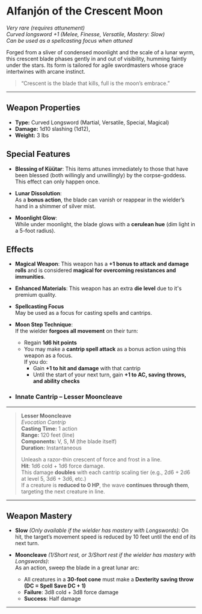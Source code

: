 # Alfanjón of the Crescent Moon

_Very rare (requires attunement)_  
_Curved longsword +1 (Melee, Finesse, Versatile, Mastery: Slow)_  
_Can be used as a spellcasting focus when attuned_

Forged from a sliver of condensed moonlight and the scale of a lunar wyrm, this crescent blade phases gently in and out of visibility, humming faintly under the stars. Its form is tailored for agile swordmasters whose grace intertwines with arcane instinct.

> “Crescent is the blade that kills, full is the moon’s embrace.”

---

## Weapon Properties

- **Type:** Curved Longsword (Martial, Versatile, Special, Magical)
- **Damage:** 1d10 slashing (1d12),
- **Weight:** 3 lbs

## Special Features

- **Blessing of Küütar**:
  This items attunes immediately to those that have been blessed (both willingly and unwillingly) by the corpse-goddess. This effect can only happen once.

- **Lunar Dissolution**:  
  As a **bonus action**, the blade can vanish or reappear in the wielder’s hand in a shimmer of silver mist.

- **Moonlight Glow**:  
  While under moonlight, the blade glows with a **cerulean hue** (dim light in a 5-foot radius).

## Effects

- **Magical Weapon**: This weapon has a **+1 bonus to attack and damage rolls** and is considered **magical for overcoming resistances and immunities**.

- **Enhanced Materials**: This weapon has an extra **die level** due to it's premium quality.

- **Spellcasting Focus**  
  May be used as a focus for casting spells and cantrips.

- **Moon Step Technique**:  
  If the wielder **forgoes all movement** on their turn:

  - Regain **1d6 hit points**
  - You may make a **cantrip spell attack** as a bonus action using this weapon as a focus.  
    If you do:
    - Gain **+1 to hit and damage** with that cantrip
    - Until the start of your next turn, gain **+1 to AC, saving throws, and ability checks**

- ### Innate Cantrip – Lesser Mooncleave

---

> **Lesser Mooncleave**  
> _Evocation Cantrip_  
> **Casting Time:** 1 action  
> **Range:** 120 feet (line)  
> **Components:** V, S, M (the blade itself)  
> **Duration:** Instantaneous
>
> Unleash a razor-thin crescent of force and frost in a line.  
> **Hit**: 1d6 cold + 1d6 force damage.  
> This damage **doubles** with each cantrip scaling tier (e.g., 2d6 + 2d6 at level 5, 3d6 + 3d6, etc.)  
> If a creature is **reduced to 0 HP**, the wave **continues through them**, targeting the next creature in line.

---

## Weapon Mastery

- **Slow** _(Only available if the wielder has mastery with Longswords)_: On hit, the target’s movement speed is reduced by 10 feet until the end of its next turn.

- **Mooncleave** _(1/Short rest, or 3/Short rest if the wielder has mastery with Longswords)_:  
  As an action, sweep the blade in a great lunar arc:
  - All creatures in a **30-foot cone** must make a **Dexterity saving throw (DC = Spell Save DC + 1)**
  - **Failure**: 3d8 cold + 3d8 force damage
  - **Success**: Half damage

---
